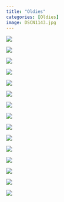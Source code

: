```yaml
---
title: "Oldies"
categories: [Oldies]
image: DSCN1143.jpg
---
```


![](images/DSCN0857.JPG){fig-align="center"}

![](images/DSCN0248.JPG){fig-align="center"}

![](images/DSCN0250.JPG){fig-align="center"}

![](images/DSCN0532.JPG){fig-align="center"}

![](images/DSCN0258.JPG){fig-align="center"}

![](images/DSCN0688.JPG){fig-align="center"}

![](images/DSCN0576.JPG){fig-align="center"}

![](images/DSCN0580.JPG){fig-align="center"}

![](images/DSCN0427.JPG){fig-align="center"}

![](images/DSCN0991.JPG){fig-align="center"}

![](images/DSCN0832.JPG){fig-align="center"}

![](images/DSCN0272.JPG){fig-align="center"}

![](images/DSCN1077.JPG){fig-align="center"}

![](images/DSCN1087.JPG){fig-align="center"}

![](images/DSCN0011.JPG){fig-align="center"}
